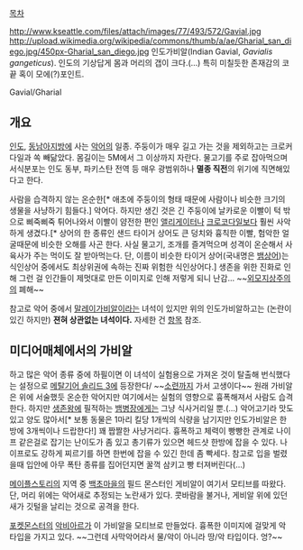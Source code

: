 [[목차]]

http://www.kseattle.com/files/attach/images/77/493/572/Gavial.jpg
http://upload.wikimedia.org/wikipedia/commons/thumb/a/ae/Gharial_san_diego.jpg/450px-Gharial_san_diego.jpg
인도가비알(Indian Gavial, ''Gavialis gangeticus''). 인도의 기상답게 몸과 머리의 갭이 크다.(...) 특히 미칠듯한 존재감의 코끝 혹이 모에(?)포인트.

Gavial/Gharial

== 개요 ==
[[인도 공화국|인도]], [[동남아시아|동남아]]지방에 사는 [[악어#s-1|악어]]의 일종. 주둥이가 매우 길고 가는 것을 제외하고는 크로커다일과 쏙 빼닮았다. 몸길이는 5M에서 그 이상까지 자란다. 물고기를 주로 잡아먹으며 서식분포는 인도 동부, 파키스탄 전역 등 매우 광범위하나 '''멸종 직전'''의 위기에 직면해있다고 한다.

사람을 습격하지 않는 온순한[* 애초에 주둥이의 형태 때문에 사람이나 비슷한 크기의 생물을 사냥하기 힘들다.] 악어다. 하지만 생긴 것은 긴 주둥이에 날카로운 이빨이 턱 밖으로 삐죽삐죽 튀어나와서 이빨이 얌전한 편인 [[앨리게이터#s-1|앨리게이터]]나 [[크로코다일]]보다 훨씬 사악하게 생겼다.[* 상어의 한 종류인 샌드 타이거 상어도 큰 덩치와 흉칙한 이빨, 험악한 얼굴때문에 비슷한 오해를 사곤 한다. 사실 물고기, 조개를 즐겨먹으며 성격이 온순해서 사육사가 주는 먹이도 잘 받아먹는다. 단, 이름이 비슷한 타이거 상어(국내명은 [[뱀상어]])는 식인상어 중에서도 최상위권에 속하는 진짜 위험한 식인상어다.] 생존을 위한 진화로 인해 그런 걸 인간들이 제멋대로 만든 이미지로 인해 저렇게 되니 난감... ~~[[외모지상주의]]의 폐해~~

참고로 악어 중에서 [[말레이가비알]]이라는 녀석이 있지만 위의 인도가비알하고는 (논란이 있긴 하지만) '''젼혀 상관없는 녀석이다.''' 자세한 건 [[말레이가비알|항목]] 참조.

== 미디어매체에서의 가비알 ==
하고 많은 악어 종류 중에 하필이면 이 녀석이 실험용으로 가져온 것이 탈출해 번식했다는 설정으로 [[메탈기어 솔리드 3]]에 등장한다/ ~~[[소련]]까지 가서 고생이다~~ 원래 가비알은 위에 서술했듯 온순한 악어지만 여기에서는 실험의 영향으로 흉폭해져서 사람도 습격한다. 하지만 [[베어 그릴스|생존왕]]에 필적하는 [[네이키드 스네이크|뱀병장]]에게는 그냥 식사거리일 뿐.(...) 악어고기라 맛도 있고 양도 많아서[* 보통 동물은 1마리 킬당 1개씩의 식량을 남기지만 인도가비알은 한방에 3개씩이나 드랍한다!] 꽤 짭짤한 사냥거리다. 흉폭하고 체력이 빵빵한 관계로 나이프 같은걸로 잡기는 난이도가 좀 있고 총기류가 있으면 헤드샷 한방에 잡을 수 있다. 나이프로도 강하게 찌르기를 하면 한번에 잡을 수 있긴 한데 좀 빡세다. 참고로 입을 벌렸을때 입안에 아무 폭탄 종류를 집어던지면 꿀꺽 삼키고 빵 터져버린다(...)

[[메이플스토리]]의 지역 중 [[무릉도원(메이플스토리)#s-3|백초마을]]의 필드 몬스터인 게비알이 여기서 모티브를 따왔다. 단, 머리 위에는 악어새로 추정되는 노란새가 있다. 콧바람을 불거나, 게비알 위에 있던 새가 깃털을 날리는 것으로 공격을 한다.

[[포켓몬스터]]의 [[악비아르]]가 이 가비알을 모티브로 만들었다. 흉폭한 이미지에 걸맞게 악 타입을 가지고 있다. ~~그런데 사막악어라서 물/악이 아니라 땅/악 타입이다. 엉?~~
